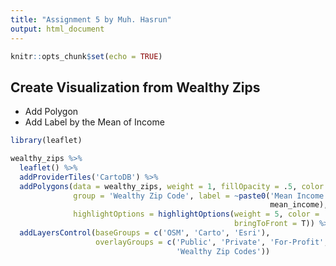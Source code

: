 ---
title: "Assignment 5 by Muh. Hasrun"
output: html_document
---

```{r setup, include=FALSE}
knitr::opts_chunk$set(echo = TRUE)
```

## Create Visualization from Wealthy Zips

- Add Polygon
- Add Label by the Mean of Income

```{r}
library(leaflet)

```

```{r}
wealthy_zips %>%
  leaflet() %>%
  addProviderTiles('CartoDB') %>%
  addPolygons(data = wealthy_zips, weight = 1, fillOpacity = .5, color = 'Grey',
              group = 'Wealthy Zip Code', label = ~paste0('Mean Income: ',
                                                          mean_income),
              highlightOptions = highlightOptions(weight = 5, color = 'white',
                                                  bringToFront = T)) %>%
  addLayersControl(baseGroups = c('OSM', 'Carto', 'Esri'),
                   overlayGroups = c('Public', 'Private', 'For-Profit',
                                     'Wealthy Zip Codes'))

```


